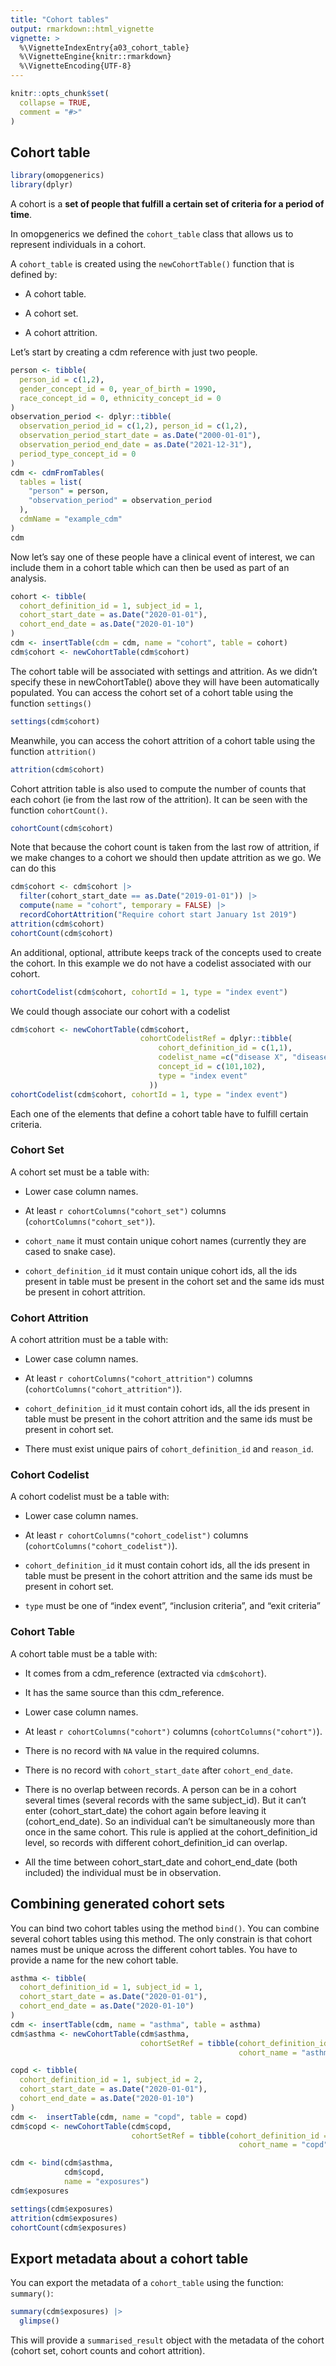 ```yaml
---
title: "Cohort tables"
output: rmarkdown::html_vignette
vignette: >
  %\VignetteIndexEntry{a03_cohort_table}
  %\VignetteEngine{knitr::rmarkdown}
  %\VignetteEncoding{UTF-8}
---
```


```r
knitr::opts_chunk$set(
  collapse = TRUE,
  comment = "#>"
)
```

## Cohort table

```r
library(omopgenerics)
library(dplyr)
```

A cohort is a **set of people that fulfill a certain set of criteria for a period of time**.

In omopgenerics we defined the `cohort_table` class that allows us to represent individuals in a cohort.

A `cohort_table` is created using the `newCohortTable()` function that is defined by:

- A cohort table.

- A cohort set.

- A cohort attrition.

Let's start by creating a cdm reference with just two people.
```r
person <- tibble(
  person_id = c(1,2),
  gender_concept_id = 0, year_of_birth = 1990,
  race_concept_id = 0, ethnicity_concept_id = 0
)
observation_period <- dplyr::tibble(
  observation_period_id = c(1,2), person_id = c(1,2),
  observation_period_start_date = as.Date("2000-01-01"),
  observation_period_end_date = as.Date("2021-12-31"),
  period_type_concept_id = 0
)
cdm <- cdmFromTables(
  tables = list(
    "person" = person,
    "observation_period" = observation_period
  ),
  cdmName = "example_cdm"
)
cdm
```

Now let's say one of these people have a clinical event of interest, we can include them in a cohort table which can then be used as part of an analysis. 
```r
cohort <- tibble(
  cohort_definition_id = 1, subject_id = 1,
  cohort_start_date = as.Date("2020-01-01"),
  cohort_end_date = as.Date("2020-01-10")
)
cdm <- insertTable(cdm = cdm, name = "cohort", table = cohort)
cdm$cohort <- newCohortTable(cdm$cohort)
```

The cohort table will be associated with settings and attrition. As we didn't specify these in newCohortTable() above they will have been automatically populated. You can access the cohort set of a cohort table using the function `settings()`
```r
settings(cdm$cohort)
```

Meanwhile, you can access the cohort attrition of a cohort table using the function `attrition()`
```r
attrition(cdm$cohort)
```

Cohort attrition table is also used to compute the number of counts that each cohort (ie from the last row of the attrition). It can be seen with the function `cohortCount()`. 
```r
cohortCount(cdm$cohort)
```

Note that because the cohort count is taken from the last row of attrition, if we make changes to a cohort we should then update attrition as we go. We can do this 
```r
cdm$cohort <- cdm$cohort |>
  filter(cohort_start_date == as.Date("2019-01-01")) |>
  compute(name = "cohort", temporary = FALSE) |>
  recordCohortAttrition("Require cohort start January 1st 2019")
attrition(cdm$cohort)
cohortCount(cdm$cohort)
```

An additional, optional, attribute keeps track of the concepts used to create the cohort. In this example we do not have a codelist associated with our cohort. 

```r
cohortCodelist(cdm$cohort, cohortId = 1, type = "index event")
```

We could though associate our cohort with a codelist
```r
cdm$cohort <- newCohortTable(cdm$cohort, 
                             cohortCodelistRef = dplyr::tibble(
                                 cohort_definition_id = c(1,1),
                                 codelist_name =c("disease X", "disease X"),
                                 concept_id = c(101,102),
                                 type = "index event"
                               ))
cohortCodelist(cdm$cohort, cohortId = 1, type = "index event")
```

Each one of the elements that define a cohort table have to fulfill certain criteria.

### Cohort Set

A cohort set must be a table with:

- Lower case column names.

- At least `r cohortColumns("cohort_set")` columns (`cohortColumns("cohort_set")`).

- `cohort_name` it must contain unique cohort names (currently they are cased to snake case).

- `cohort_definition_id` it must contain unique cohort ids, all the ids present in table must be present in the cohort set and the same ids must be present in cohort attrition.

### Cohort Attrition

A cohort attrition must be a table with:

- Lower case column names.

- At least `r cohortColumns("cohort_attrition")` columns (`cohortColumns("cohort_attrition")`).

- `cohort_definition_id` it must contain cohort ids, all the ids present in table must be present in the cohort attrition and the same ids must be present in cohort set.

- There must exist unique pairs of `cohort_definition_id` and `reason_id`.

### Cohort Codelist

A cohort codelist must be a table with:

- Lower case column names.

- At least `r cohortColumns("cohort_codelist")` columns (`cohortColumns("cohort_codelist")`).

- `cohort_definition_id` it must contain cohort ids, all the ids present in table must be present in the cohort attrition and the same ids must be present in cohort set.

- `type` must be one of "index event", "inclusion criteria", and "exit criteria"

### Cohort Table

A cohort table must be a table with:

- It comes from a cdm_reference (extracted via `cdm$cohort`).

- It has the same source than this cdm_reference.

- Lower case column names.

- At least `r cohortColumns("cohort")` columns (`cohortColumns("cohort")`).

- There is no record with `NA` value in the required columns.

- There is no record with `cohort_start_date` after `cohort_end_date`.

- There is no overlap between records. A person can be in a cohort several times (several records with the same subject_id). But it can't enter (cohort_start_date) the cohort again before leaving it (cohort_end_date). So an individual can't be simultaneously more than once in the same cohort. This rule is applied at the cohort_definition_id level, so records with different cohort_definition_id can overlap.

- All the time between cohort_start_date and cohort_end_date (both included) the individual must be in observation.

## Combining generated cohort sets

You can bind two cohort tables using the method `bind()`. You can combine several cohort tables using this method. The only constrain is that cohort names must be unique across the different cohort tables. You have to provide a name for the new cohort table.

```r
asthma <- tibble(
  cohort_definition_id = 1, subject_id = 1,
  cohort_start_date = as.Date("2020-01-01"),
  cohort_end_date = as.Date("2020-01-10")
)
cdm <- insertTable(cdm, name = "asthma", table = asthma)
cdm$asthma <- newCohortTable(cdm$asthma, 
                             cohortSetRef = tibble(cohort_definition_id = 1,
                                                   cohort_name = "asthma"))

copd <- tibble(
  cohort_definition_id = 1, subject_id = 2,
  cohort_start_date = as.Date("2020-01-01"),
  cohort_end_date = as.Date("2020-01-10")
)
cdm <-  insertTable(cdm, name = "copd", table = copd)
cdm$copd <- newCohortTable(cdm$copd, 
                           cohortSetRef = tibble(cohort_definition_id = 1,
                                                   cohort_name = "copd"))

cdm <- bind(cdm$asthma, 
            cdm$copd,
            name = "exposures")
cdm$exposures

settings(cdm$exposures)
attrition(cdm$exposures)
cohortCount(cdm$exposures)
```

## Export metadata about a cohort table

You can export the metadata of a `cohort_table` using the function: `summary()`:
```r
summary(cdm$exposures) |>
  glimpse()
```

This will provide a `summarised_result` object with the metadata of the cohort (cohort set, cohort counts and cohort attrition).

